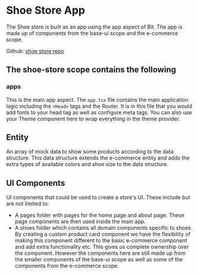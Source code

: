 # Shoe Store App

The Shoe store is built as an app using the app aspect of Bit. The app is made up of components from the base-ui scope and the e-commerce scope.

Github: [shoe store repo](https://github.com/bit-demos/shoe-store)

## The shoe-store scope contains the following

### apps

This is the main app aspect. The `app.tsx` file contains the main application logic including the `<Head>` tags and the Router. It is in this file that you would add fonts to your head tag as well as configure meta tags. You can also use your Theme component here to wrap everything in the theme provider.

## Entity

An array of mock data to show some products according to the data structure. This data structure extends the e-commerce entity and adds the extra types of available colors and shoe size to the data structure.

## UI Components

UI components that could be used to create a store's UI. These include but are not limited to:

- A pages folder with pages for the home page and about page. These page components are then used inside the main app.
- A shoes folder which contains all domain components specific to shoes. By creating a custom product card component we have the flexibility of making this component different to the basic e-commerce component and add extra functionality etc. This gives us complete ownership over the component. However the components here are still made up from the smaller components of the base-ui scope as well as some of the components from the e-commerce scope.
